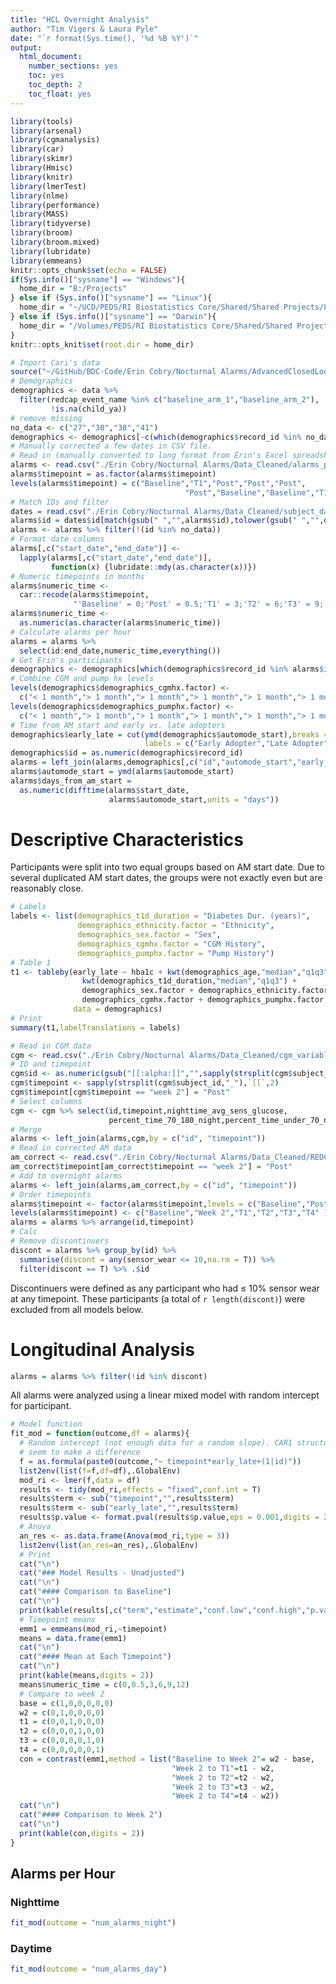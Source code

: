 ```yaml
---
title: "HCL Overnight Analysis"
author: "Tim Vigers & Laura Pyle"
date: "`r format(Sys.time(), '%d %B %Y')`"
output:
  html_document:
    number_sections: yes
    toc: yes
    toc_depth: 2
    toc_float: yes
---
```


```r
library(tools)
library(arsenal)
library(cgmanalysis)
library(car)
library(skimr)
library(Hmisc)
library(knitr)
library(lmerTest)
library(nlme)
library(performance)
library(MASS)
library(tidyverse)
library(broom)
library(broom.mixed)
library(lubridate)
library(emmeans)
knitr::opts_chunk$set(echo = FALSE)
if(Sys.info()["sysname"] == "Windows"){
  home_dir = "B:/Projects"
} else if (Sys.info()["sysname"] == "Linux"){
  home_dir = "~/UCD/PEDS/RI Biostatistics Core/Shared/Shared Projects/Laura/BDC/Projects"
} else if (Sys.info()["sysname"] == "Darwin"){
  home_dir = "/Volumes/PEDS/RI Biostatistics Core/Shared/Shared Projects/Laura/BDC/Projects"
}
knitr::opts_knit$set(root.dir = home_dir)
```

```r
# Import Cari's data
source("~/GitHub/BDC-Code/Erin Cobry/Nocturnal Alarms/AdvancedClosedLoopCl_R_2020-01-05_1101.r")
# Demographics
demographics <- data %>% 
  filter(redcap_event_name %in% c("baseline_arm_1","baseline_arm_2"),
         !is.na(child_ya))
# remove missing
no_data <- c("27","30","38","41")
demographics <- demographics[-c(which(demographics$record_id %in% no_data)),]
# Manually corrected a few dates in CSV file.
# Read in (manually converted to long format from Erin's Excel spreadsheet)
alarms <- read.csv("./Erin Cobry/Nocturnal Alarms/Data_Cleaned/alarms_per_hour.csv",na.strings = "")
alarms$timepoint = as.factor(alarms$timepoint)
levels(alarms$timepoint) = c("Baseline","T1","Post","Post","Post",
                                       "Post","Baseline","Baseline","T1","T2","T3","T4")
# Match IDs and filter
dates = read.csv("./Erin Cobry/Nocturnal Alarms/Data_Cleaned/subject_dates.csv")
alarms$id = dates$id[match(gsub(" ","",alarms$id),tolower(gsub(" ","",dates$name)))]
alarms <- alarms %>% filter(!(id %in% no_data))
# Format date columns
alarms[,c("start_date","end_date")] <- 
  lapply(alarms[,c("start_date","end_date")], 
         function(x) {lubridate::mdy(as.character(x))})
# Numeric timepoints in months
alarms$numeric_time <- 
  car::recode(alarms$timepoint,
              "'Baseline' = 0;'Post' = 0.5;'T1' = 3;'T2' = 6;'T3' = 9;'T4' = 12")
alarms$numeric_time <- 
  as.numeric(as.character(alarms$numeric_time))
# Calculate alarms per hour
alarms = alarms %>% 
  select(id:end_date,numeric_time,everything())
# Get Erin's participants 
demographics <- demographics[which(demographics$record_id %in% alarms$id),]
# Combine CGM and pump hx levels
levels(demographics$demographics_cgmhx.factor) <-
  c("< 1 month","> 1 month","> 1 month","> 1 month","> 1 month","> 1 month")
levels(demographics$demographics_pumphx.factor) <-
  c("< 1 month","> 1 month","> 1 month","> 1 month","> 1 month","> 1 month")
# Time from AM start and early vs. late adopters
demographics$early_late = cut(ymd(demographics$automode_start),breaks = 2,
                              labels = c("Early Adopter","Late Adopter"))
demographics$id = as.numeric(demographics$record_id)
alarms = left_join(alarms,demographics[,c("id","automode_start","early_late")],by = "id")
alarms$automode_start = ymd(alarms$automode_start)
alarms$days_from_am_start = 
  as.numeric(difftime(alarms$start_date,
                      alarms$automode_start,units = "days"))
```

# Descriptive Characteristics

Participants were split into two equal groups based on AM start date. Due to several duplicated AM start dates, the groups were not exactly even but are reasonably close. 

```r
# Labels
labels <- list(demographics_t1d_duration = "Diabetes Dur. (years)", 
               demographics_ethnicity.factor = "Ethnicity",
               demographics_sex.factor = "Sex",
               demographics_cgmhx.factor = "CGM History", 
               demographics_pumphx.factor = "Pump History")
# Table 1
t1 <- tableby(early_late ~ hba1c + kwt(demographics_age,"median","q1q3","range") + 
                kwt(demographics_t1d_duration,"median","q1q3") + 
                demographics_sex.factor + demographics_ethnicity.factor +
                demographics_cgmhx.factor + demographics_pumphx.factor,
              data = demographics)
# Print
summary(t1,labelTranslations = labels)
```

```r
# Read in CGM data
cgm <- read.csv("./Erin Cobry/Nocturnal Alarms/Data_Cleaned/cgm_variables.csv",stringsAsFactors = F)
# ID and timepoint
cgm$id <- as.numeric(gsub("[[:alpha:]]","",sapply(strsplit(cgm$subject_id,"_"),`[[`,1)))
cgm$timepoint <- sapply(strsplit(cgm$subject_id,"_"),`[[`,2)
cgm$timepoint[cgm$timepoint == "week 2"] = "Post"
# Select columns
cgm <- cgm %>% select(id,timepoint,nighttime_avg_sens_glucose,
                      percent_time_70_180_night,percent_time_under_70_night)
# Merge
alarms <- left_join(alarms,cgm,by = c("id", "timepoint"))
# Read in corrected AM data
am_correct <- read.csv("./Erin Cobry/Nocturnal Alarms/Data_Cleaned/REDCap AM Data.csv")
am_correct$timepoint[am_correct$timepoint == "week 2"] = "Post"
# Add to overnight alarms
alarms <- left_join(alarms,am_correct,by = c("id", "timepoint"))
# Order timepoints
alarms$timepoint <- factor(alarms$timepoint,levels = c("Baseline","Post","T1","T2","T3","T4" ))
levels(alarms$timepoint) <- c("Baseline","Week 2","T1","T2","T3","T4" )
alarms = alarms %>% arrange(id,timepoint)
# Calc
# Remove discontinuers
discont = alarms %>% group_by(id) %>% 
  summarise(discont = any(sensor_wear <= 10,na.rm = T)) %>%
  filter(discont == T) %>% .$id
```

Discontinuers were defined as any participant who had $\leq$ 10% sensor wear at any timepoint. These participants (a total of `r length(discont)`) were excluded from all models below. 

# Longitudinal Analysis

```r
alarms = alarms %>% filter(!id %in% discont)
```

All alarms were analyzed using a linear mixed model with random intercept for participant.

```r
# Model function
fit_mod = function(outcome,df = alarms){
  # Random intercept (not enough data for a random slope). CAR1 structure didn't
  # seem to make a difference
  f = as.formula(paste0(outcome,"~ timepoint*early_late+(1|id)"))
  list2env(list(f=f,df=df),.GlobalEnv)
  mod_ri <- lmer(f,data = df)
  results <- tidy(mod_ri,effects = "fixed",conf.int = T)
  results$term <- sub("timepoint","",results$term)
  results$term <- sub("early_late","",results$term)
  results$p.value <- format.pval(results$p.value,eps = 0.001,digits = 2)
  # Anova
  an_res <- as.data.frame(Anova(mod_ri,type = 3))
  list2env(list(an_res=an_res),.GlobalEnv)
  # Print
  cat("\n")
  cat("### Model Results - Unadjusted")
  cat("\n")
  cat("#### Comparison to Baseline")
  cat("\n")
  print(kable(results[,c("term","estimate","conf.low","conf.high","p.value")],digits = 2))
  # Timepoint means
  emm1 = emmeans(mod_ri,~timepoint)
  means = data.frame(emm1)
  cat("\n")
  cat("#### Mean at Each Timepoint")
  cat("\n")
  print(kable(means,digits = 2))
  means$numeric_time = c(0,0.5,3,6,9,12)
  # Compare to week 2
  base = c(1,0,0,0,0,0)
  w2 = c(0,1,0,0,0,0)
  t1 = c(0,0,1,0,0,0)
  t2 = c(0,0,0,1,0,0)
  t3 = c(0,0,0,0,1,0)
  t4 = c(0,0,0,0,0,1)
  con = contrast(emm1,method = list("Baseline to Week 2"= w2 - base,
                                    "Week 2 to T1"=t1 - w2,
                                    "Week 2 to T2"=t2 - w2,
                                    "Week 2 to T3"=t3 - w2,
                                    "Week 2 to T4"=t4 - w2))
  cat("\n")
  cat("#### Comparison to Week 2")
  cat("\n")
  print(kable(con,digits = 2))
}
```

## Alarms per Hour

### Nighttime

```r
fit_mod(outcome = "num_alarms_night")
```

### Daytime

```r
fit_mod(outcome = "num_alarms_day")
```